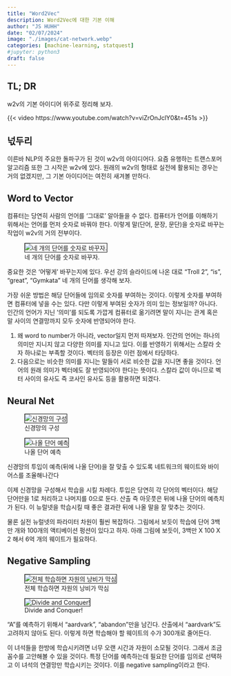 ```yaml
---
title: "Word2Vec" 
description: Word2Vec에 대한 기본 이해
author: "JS HUHH"
date: "02/07/2024"
image: "./images/cat-network.webp"
categories: [machine-learning, statquest]
#jupyter: python3
draft: false
---
```


## TL; DR
w2v의 기본 아이디어 위주로 정리해 보자. 

{{< video https://www.youtube.com/watch?v=viZrOnJclY0&t=451s >}}

## 넋두리 
이른바 NLP의 주요한 돌파구가 된 것이 w2v의 아이디어다. 요즘 유행하는 트랜스포머 알고리즘 또한 그 시작은 w2v에 있다. 원래의 w2v의 형태로 실전에 활용되는 경우는 거의 없겠지만, 그 기본 아이디어는 여전히 새겨볼 만하다. 

## Word to Vector 

컴퓨터는 당연히 사람의 언어를 '그대로' 알아들을 수 없다. 컴퓨터가 언어를 이해하기 위해서는 언어를 먼저 숫자로 바꿔야 한다. 이렇게 말(단어, 문장, 문단)을 숫자로 바꾸는 작업이 w2v의 거의 전부이다. 

::: {layout="[-1, 5, -1]"}
![네 개의 단어를 숫자로 바꾸자.](./images/w2v/w2v-1.png){ style="border: 1px solid #000;" }
:::

중요한 것은 '어떻게' 바꾸는지에 있다. 우선 강의 슬라이드에 나온 대로 "Troll 2", "is", "great", "Gymkata" 네 개의 단어를 생각해 보자.

가장 쉬운 방법은 해당 단어들에 임의로 숫자를 부여하는 것이다. 이렇게 숫자를 부여하면 컴퓨터에 넣을 수는 있다. 다만 이렇게 부여된 숫자가 의미 있는 정보일까? 아니다. 인간의 언어가 지닌 '의미'를 되도록 가깝게 컴퓨터로 옮기려면 말이 지니는 관계 혹은 말 사이의 연결망까지 모두 숫자에 반영되어야 한다. 

1. 왜 word to number가 아니라, vector일지 먼저 따져보자. 인간의 언어는 하나의 의미만 지니지 않고 다양한 의미를 지니고 있다. 이를 반영하기 위해서는 스칼라 숫자 하나로는 부족할 것이다. 벡터의 등장은 이런 점에서 타당하다. 
2. 다음으로는 비슷한 의미를 지니는 말들이 서로 비슷한 값을 지니면 좋을 것이다. 언어의 원래 의미가 벡터에도 잘 반영되어야 한다는 뜻이다. 스칼라 값이 아니므로 벡터 사이의 유사도 즉 코사인 유사도 등을 활용하면 되겠다. 

## Neural Net

::: {layout="[[5,-1,5], [-0.05, 1, -0.05]]" layout-valign="bottom"}
![신경망의 구성](./images/w2v/w2v-2.png){ style="border: 1px solid #000;" }

![나올 단어 예측](./images/w2v/w2v-3.png){ style="border: 1px solid #000;" }

신경망의 투입이 예측(뒤에 나올 단어)을 잘 맞출 수 있도록 네트워크의 웨이트와 바이어스를 조율해나간다
:::

이제 신경망을 구성해서 학습을 시킬 차례다. 투입은 당연히 각 단어의 벡터이다. 해당 단어만을 1로 처리하고 나머지를 0으로 둔다. 산출 즉 아웃풋은 뒤에 나올 단어의 예측치가 된다. 이 뉴럴넷을 학습시킬 때 좋은 결과란 뒤에 나올 말을 잘 맞추는 것이다. 

물론 실전 뉴럴넷의 파라미터 차원이 훨씬 복잡하다. 그림에서 보듯이 학습에 단어 3백만 개와 100개의 액티베이션 펑션이 있다고 하자. 아래 그림에 보듯이, 3백만 X 100 X 2 해서 6억 개의 웨이트가 필요하다. 

## Negative Sampling 

::: {layout="[[5, -1, 5], [-0.05, 1, -0.05]]" layout-valign="bottom"}
![전체 학습하면 자원의 낭비가 막심](./images/w2v/w2v-4.png){ style="border: 1px solid #000;" }

![Divide and Conquer!](./images/w2v/w2v-5.png){ style="border: 1px solid #000;" }

 "A"를 예측하기 위해서 "aardvark", "abandon"만을 남긴다. 산출에서 "aardvark"도 고려하지 않아도 된다. 이렇게 하면 학습해야 할 웨이트의 수가 300개로 줄어든다.
:::

이 녀석들을 한방에 학습시키려면 너무 오랜 시간과 자원이 소모될 것이다. 그래서 조금 꼼수를 고안해볼 수 있을 것이다. 특정 단어를 예측하는데 필요한 단어를 임의로 선택하고 이 녀석의 연결망만 학습시키는 것이다. 이를 negative sampling이라고 한다.

